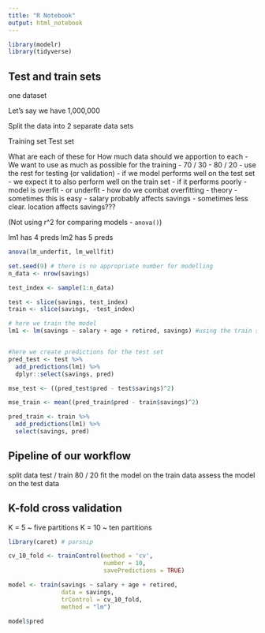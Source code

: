 ```yaml
---
title: "R Notebook"
output: html_notebook
---
```


```r
library(modelr)
library(tidyverse)
```


## Test and train sets

one dataset

Let's say we have 1,000,000 

Split the data into 2 separate data sets

Training set
Test set

What are each of these for
How much data should we apportion to each
    - We want to use as much as possible for the training
        - 70 / 30
        - 80 / 20
    - use the rest for testing (or validation)
    - if we model performs well on the test set
        - we expect it to also perform well on the train set
    - if it performs poorly
        - model is overfit
        - or underfit
      - how do we combat overfitting
          - theory
              - sometimes this is easy - salary probably affects savings
              - sometimes less clear. location affects savings???
              
(Not using r^2 for comparing models - `anova()`)

lm1 has 4 preds
lm2 has 5 preds

```r
anova(lm_underfit, lm_wellfit)
```

```r
set.seed(9) # there is no appropriate number for modelling
n_data <- nrow(savings)

test_index <- sample(1:n_data)

test <- slice(savings, test_index)
train <- slice(savings, -test_index)

```

```r
# here we train the model
lm1 <- lm(savings ~ salary + age + retired, savings) #using the train set only


#here we create predictions for the test set
pred_test <- test %>% 
  add_predictions(lm1) %>% 
  dplyr::select(savings, pred)
```

```r
mse_test <- ((pred_test$pred - test$savings)^2)
```

```r

mse_train <- mean((pred_train$pred - train$savings)^2)
```

```r
pred_train <- train %>% 
  add_predictions(lm1) %>% 
  select(savings, pred)
```

## Pipeline of our workflow

split data
    test / train
    80 / 20
fit the model 
    on the train data
assess the model 
    on the test data
    
    
    
## K-fold cross validation
K = 5 ~ five partitions
K = 10 ~ ten partitions

```r
library(caret) # parsnip

cv_10_fold <- trainControl(method = 'cv',
                           number = 10,
                           savePredictions = TRUE)

model <- train(savings ~ salary + age + retired,
               data = savings,
               trControl = cv_10_fold,
               method = "lm")


```

```r
model$pred
```













